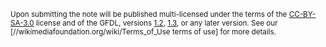 <span style="font-size:smaller;">Upon submitting the note will be published multi-licensed under the terms of the [[Commons:Creative_Commons_Attribution-ShareAlike_3.0_Unported_License|CC-BY-SA-3.0]] license and of the GFDL, versions [[Commons:GNU_Free_Documentation_License,_version_1.2|1.2]], [[Commons:GNU_Free_Documentation_License|1.3]], or any later version. See our <span class="plainlinks">[//wikimediafoundation.org/wiki/Terms_of_Use terms of use]</span> for more details.</span>